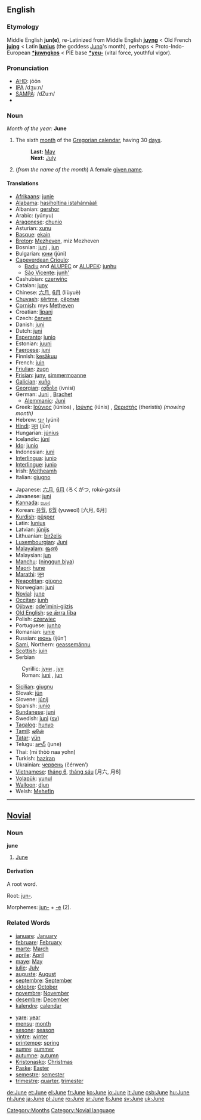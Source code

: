==English==
===Etymology===
Middle English '''jun(e)''', re-Latinized from Middle English '''[[juyng]]''' < Old French '''[[juing]]''' < Latin '''[[Iunius]]''' (the goddess [[Juno]]'s month), perhaps < Proto-Indo-European '''[[*juwngkos]]''' < PIE base '''[[*yeu-]]''' (vital force, youthful vigor).

===Pronunciation===
*[[AHD]]: jōōn
*[[IPA]] /dʒuːn/
*[[SAMPA]]: /dZu:n/
*{{audio|en-us-June.ogg|Audio (US)}}

===Noun===
''Month of the year:'' '''June'''
#The sixth [[month]] of the [[Gregorian calendar]], having 30 [[day]]s.
#:'''Last:''' [[May]]
#:'''Next:''' [[July]]
#(''from the name of the month'') A female [[given name]].

====Translations====
{{top}}
*[[Afrikaans]]: [[junie]]
*[[Alabama]]: [[hasiholtina istahánnàali]]
*Albanian: [[qershor]]
*Arabic: {{ARchar|[[يونيو|يُونْيُو]]}} (yúnyu) {{m}}
*[[Aragonese]]: [[chunio]]
*Asturian: [[xunu]]
*[[Basque]]: [[ekain]]
*[[Breton]]: [[Mezheven]], miz Mezheven
*Bosnian: [[juni#Bosnian|juni]] {{m}}, [[jun#Bosnian|jun]] {{m}}
*Bulgarian: [[юни]] (júni) {{m}}
*[[Capeverdean Crioulo]]:
**[[Badiu]] and [[ALUPEC]] or [[ALUPEK]]: [[junhu]]
**[[São Vicente]]: [[junh']]
*Cashubian: [[czerwińc]]
*Catalan: [[juny]] {{m}}
*Chinese: [[六月]], [[6月]] (liùyuè)
*[[Chuvash]]: [[śěrtme]], [[çĕртме]]
*[[Cornish]]: mys [[Metheven]]
*Croatian: [[lipanj]]
*Czech: [[červen]] {{m}}
*Danish: [[juni]]
*Dutch: [[juni]]
*[[Esperanto]]: [[junio]]
*Estonian: [[juuni]]
*[[Faeroese]]: [[juni]]
*Finnish: [[kesäkuu]]
*French: [[juin]] {{m}}
*[[Friulian]]: [[zugn]] {{m}}
*[[Frisian]]: [[juny]], [[simmermoanne]]
*[[Galician]]: [[xuño]]
*[[Georgian]]: [[ივნისი]] (ivnisi)
*German: [[Juni]] {{m}}, [[Brachet]] {{m}}
**[[Alemmanic]]: [[Juni]] {{m}}
*Greek: [[Ιούνιος]] (iúnios) {{m}}, [[Iούνης]] (iúnis) {{m}}, [[Θεριστής]] (theristís) ''(mowing month)'' {{m}}
*Hebrew: [[יוני]] (yúni)
*[[Hindi]]: [[जून]] (jūn)
*Hungarian: [[június]]
*Icelandic: [[júní]]
*[[Ido]]: [[junio]]
*Indonesian: [[juni]]
*[[Interlingua]]: [[junio]]
*[[Interlingue]]: [[junio]]
*Irish: [[Meitheamh]]
*Italian: [[giugno]] {{m}}
{{mid}}
*Japanese: [[六月]], [[6月]] (ろくがつ, rokú-gatsú)
*Javanese: [[juni]]
*[[Kannada]]: [[ಜೂನ]]
*Korean: [[유월]], [[6월]] (yuweol) [六月, 6月]
*[[Kurdish]]: [[pûşper]]
*Latin: [[Iunius]] {{m}}
*Latvian: [[jūnijs]]
*Lithuanian: [[birželis]] {{m}}
*[[Luxembourgian]]: [[Juni]]
*[[Malayalam]]: [[ജൂണ്‍]]
*Malaysian: [[jun]]
*[[Manchu]]: ([[ninggun biya]])
*[[Maori]]: [[hune]]
*[[Marathi]]: [[जून]]
*[[Neapolitan]]: [[giùgno]]
*Norwegian: [[juni]]
*[[Novial]]: [[june]]
*[[Occitan]]: [[junh]] {{m}}
*[[Ojibwe]]: [[ode'imini-giizis]]
*[[Old English]]: [[se ærra liþa|se ǣrra līþa]] {{m}}
*Polish: [[czerwiec]] {{m}}
*Portuguese: [[junho]] {{m}}
*Romanian: [[iunie]]
*Russian: [[июнь]] (ijún’) {{m}}
*[[Sami]], Northern: [[geassemánnu]]
*[[Scottish]]: [[juin]]
*Serbian
:Cyrillic: [[јуни#Serbian|јуни]] {{m}}, [[јун#Serbian|јун]] {{m}}
:Roman: [[juni#Serbian|juni]] {{m}}, [[jun#Serbian|jun]] {{m}}
*[[Sicilian]]: [[giugnu]] {{m}}
*Slovak: [[jún]] {{m}}
*Slovene: [[júnij]] {{m}}
*Spanish: [[junio]] {{m}}
*[[Sundanese]]: [[juni]]
*Swedish: [[juni]] ([[:sv:juni|sv]])
*[[Tagalog]]: [[hunyo]]
*[[Tamil]]: [[ஜூன்]]
*[[Tatar]]: [[yün]]
*Telugu: [[జూన్]] (june)
*Thai: {{THchar|[[มิถุนายน]]}} (mī thòò naa yohn)
*Turkish: [[haziran]]
*Ukrainian: [[червень]] (čérwen’) {{m}}
*[[Vietnamese]]: [[tháng 6]], [[tháng sáu]] [月六, 月6]
*[[Volapük]]: [[yunul]]
*[[Walloon]]: [[djun]]
*Welsh: [[Mehefin]] {{m}}
{{bottom}}

[[Category:Months]]


----

==[[Novial]]==
===Noun===
<b>june</b>
#[[June]]
====Derivation====
A root word.

Root: [[jun-]].

Morphemes: [[jun-]] + [[-e]] (2).
===Related Words===
{{top}}
*[[januare]]: [[January]]
*[[februare]]: [[February]]
*[[marte]]: [[March]]
*[[aprile]]: [[April]]
*[[maye]]: [[May]]
*[[julie]]: [[July]]
*[[auguste]]: [[August]]
*[[septembre]]: [[September]]
*[[oktobre]]: [[October]]
*[[novembre]]: [[November]]
*[[desembre]]: [[December]]
*[[kalendre]]: [[calendar]]
{{mid}}
*[[yare]]: [[year]]
*[[mensu]]: [[month]]
*[[sesone]]: [[season]]
*[[vintre]]: [[winter]]
*[[printempe]]: [[spring]]
*[[sumre]]: [[summer]]
*[[autumne]]: [[autumn]]
*[[Kristonasko]]: [[Christmas]]
*[[Paske]]: [[Easter]]
*[[semestre]]: [[semester]]
*[[trimestre]]: [[quarter]], [[trimester]]
{{bottom}}

[[Category:Novial language]]

[[de:June]]
[[et:June]]
[[el:June]]
[[fr:June]]
[[ko:June]]
[[io:June]]
[[it:June]]
[[csb:June]]
[[hu:June]]
[[nl:June]]
[[ja:June]]
[[pl:June]]
[[ro:June]]
[[sr:June]]
[[fi:June]]
[[sv:June]]
[[uk:June]]